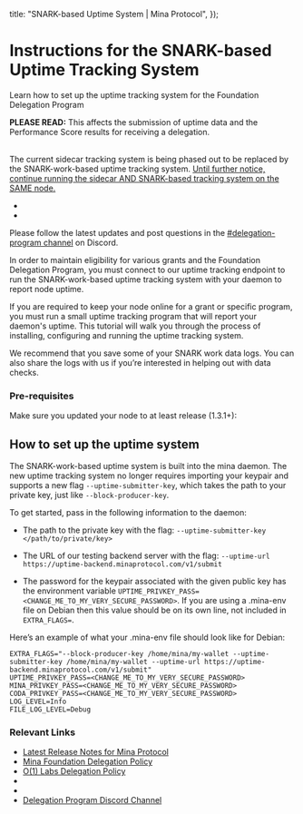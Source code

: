   title: "SNARK-based Uptime System | Mina Protocol",
});

# Instructions for the SNARK-based Uptime Tracking System
Learn how to set up the uptime tracking system for the Foundation Delegation Program

<Alert kind="info">

**PLEASE READ:** This affects the submission of uptime data and the Performance Score results for receiving a delegation.
<br></br>

The current sidecar tracking system is being phased out to be replaced by the SNARK-work-based uptime tracking system. <u>Until further notice, continue running the sidecar AND SNARK-based tracking system on the SAME node.</u>

- <DocLink copy="Instructions for the sidecar tracking system" url="/advanced/bp-sidecar" />
- <DocLink copy="Instructions for the SNARK-work-based uptime system" url="/advanced/uptime-system" />

Please follow the latest updates and post questions in the [#delegation-program channel](https://discord.gg/gEpE9pdC) on Discord.

</Alert>

In order to maintain eligibility for various grants and the Foundation Delegation Program, you must connect to our uptime tracking endpoint to run the SNARK-work-based uptime tracking system with your daemon to report node uptime.

If you are required to keep your node online for a grant or specific program, you must run a small uptime tracking program that will report your daemon's uptime. This tutorial will walk you through the process of installing, configuring and running the uptime tracking system.

<Alert kind="note">

<p>We recommend that you save some of your SNARK work data logs. You can also share the logs with us if you’re interested in helping out with data checks.</p>

</Alert>

### Pre-requisites 

Make sure you updated your node to at least release (1.3.1+): 

## How to set up the uptime system

The SNARK-work-based uptime system is built into the mina daemon. The new uptime tracking system no longer requires importing your keypair and supports a new flag `--uptime-submitter-key`, which takes the path to your private key, just like `--block-producer-key`.

To get started, pass in the following information to the daemon:

- The path to the private key with the flag:
`--uptime-submitter-key </path/to/private/key>`

- The URL of our testing backend server with the flag:
`--uptime-url https://uptime-backend.minaprotocol.com/v1/submit`

- The password for the keypair associated with the given public key has the environment variable `UPTIME_PRIVKEY_PASS=<CHANGE_ME_TO_MY_VERY_SECURE_PASSWORD>`. If you are using a .mina-env file on Debian then this value should be on its own line, not included in `EXTRA_FLAGS=`.

Here’s an example of what your .mina-env file should look like for Debian:

~~~
EXTRA_FLAGS="--block-producer-key /home/mina/my-wallet --uptime-submitter-key /home/mina/my-wallet --uptime-url https://uptime-backend.minaprotocol.com/v1/submit"
UPTIME_PRIVKEY_PASS=<CHANGE_ME_TO_MY_VERY_SECURE_PASSWORD>
MINA_PRIVKEY_PASS=<CHANGE_ME_TO_MY_VERY_SECURE_PASSWORD>
CODA_PRIVKEY_PASS=<CHANGE_ME_TO_MY_VERY_SECURE_PASSWORD>
LOG_LEVEL=Info
FILE_LOG_LEVEL=Debug
~~~

### Relevant Links

- [Latest Release Notes for Mina Protocol](https://github.com/MinaProtocol/mina/releases/tag/].3.0)
- [Mina Foundation Delegation Policy](https://minaprotocol.com/blog/mina-foundation-delegation-policy)
- [O(1) Labs Delegation Policy](https://blog.o1labs.org/o-1-labs-delegation-policy-786bf96f9fdd)
- <DocLink copy="Mina Docs: Foundation Delegation Program" url="/grants/delegation"/>
- <DocLink copy="Mina Docs: Sidecar Uptime System" url="/advanced/bp-sidecar"/>
- [Delegation Program Discord Channel](https://discord.gg/gEpE9pdC)



